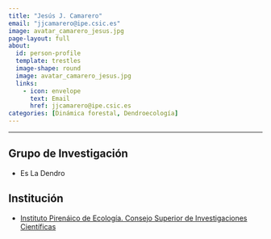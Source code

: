 ```yaml
---
title: "Jesús J. Camarero"
email: "jjcamarero@ipe.csic.es"  
image: avatar_camarero_jesus.jpg
page-layout: full
about: 
  id: person-profile
  template: trestles
  image-shape: round
  image: avatar_camarero_jesus.jpg
  links:
    - icon: envelope
      text: Email
      href: jjcamarero@ipe.csic.es
categories: [Dinámica forestal, Dendroecología]
---
```


<hr>

:::{#person-profile}

## Grupo de Investigación
- Es La Dendro

## Institución
- [Instituto Pirenáico de Ecología. Consejo Superior de Investigaciones Científicas](http://www.ipe.csic.es/)

:::
